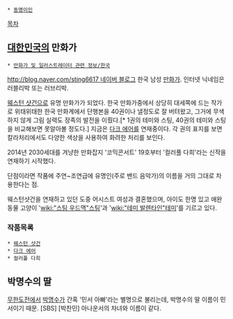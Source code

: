  * [[동명이인]]
[[목차]]
== [[대한민국]]의 만화가 ==
 * [[만화가 및 일러스트레이터 관련 정보/한국]]
[[http://blog.naver.com/sting6617 네이버 블로그]]
한국 남성 [[만화가]]. 인터넷 닉네임은 러블리박 또는 러브리박.

[[웨스턴 샷건]]으로 유명 만화가가 되었다. 한국 만화가중에서 상당히 대세쪽에 드는 작가로 위태위태한 한국 만화계에서 단행본을 40권이나 낼정도로 잘 버텨왔고, 그거에 무색하지 않게 그림 실력도 장족의 발전을 이뤘다.[* 1권의 테미와 스팅, 40권의 테미와 스팅을 비교해보면 못알아볼 정도다.] 지금은 [[다크 에어]]를 연재중이다.
각 권의 표지를 보면 칼라처리에서도 다양한 색상을 사용하여 화려한 처리를 보인다.

2014년 2030세대를 겨냥한 만화잡지 '코믹콘서트' 19호부터 '컬러풀 다희'라는 신작을 연재하기 시작했다. 


단점이라면 작품에 주연~조연급에 유명인(주로 밴드 음악가)의 이름을 거의 그대로 차용한다는 점.

웨스턴샷건을 연재하고 있던 도중 어시스트 여성과 결혼했으며, 아이도 한명 있고 애완동물 고양이 '[[wiki:"스팅 우드맥"스팅]]'과 '[[wiki:"테미 발렌타인"테미]]'를 기르고 있다.

=== 작품목록 ===
 * [[웨스턴 샷건]]
 * [[다크 에어]]
 * 컬러풀 다희
== 박명수의 딸 ==
[[무한도전]]에서 [[박명수]]가 간혹 '민서 아빠'라는 별명으로 불리는데, 박명수의 딸 이름이 민서이기 때문. [SBS] [박찬민] 아나운서의 차녀와 이름이 같다.
